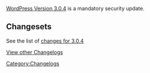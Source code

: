 [[Version_3.0.4|WordPress Version 3.0.4]] is a mandatory security update.

==Changesets==

See the list of [http://core.trac.wordpress.org/query?status=closed&group=resolution&order=priority&milestone=3.0.4&resolution=fixed changes for 3.0.4]


[[WordPress Versions|View other Changelogs]]

[[Category:Changelogs]]